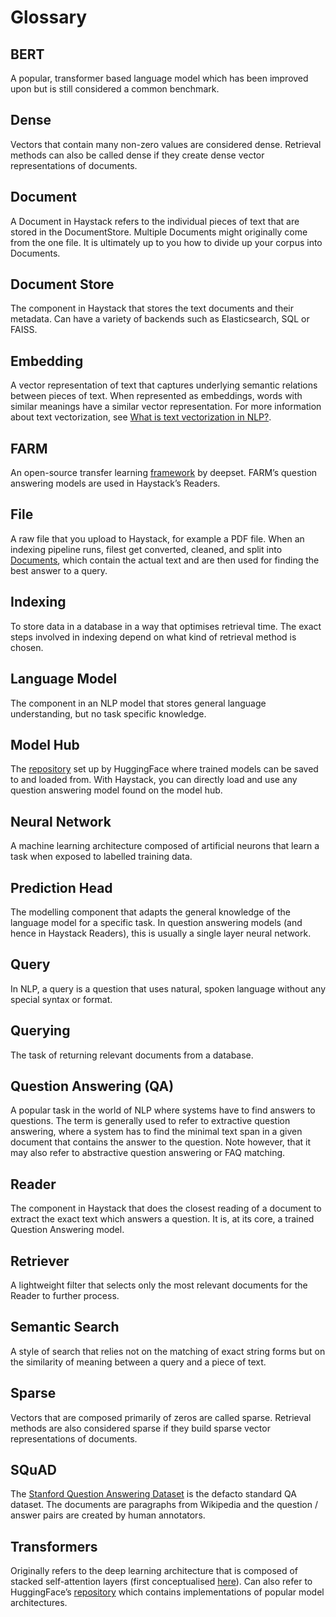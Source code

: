 # Glossary

## BERT
A popular, transformer based language model which has been improved upon but is still considered a common benchmark.

## Dense
Vectors that contain many non-zero values are considered dense.
Retrieval methods can also be called dense if they create dense vector representations of documents.

## Document
A Document in Haystack refers to the individual pieces of text that are stored in the DocumentStore.
Multiple Documents might originally come from the one file.
It is ultimately up to you how to divide up your corpus into Documents.

## Document Store
 The component in Haystack that stores the text documents and their metadata.
Can have a variety of backends such as Elasticsearch, SQL or FAISS.

## Embedding
A vector representation of text that captures underlying semantic relations between pieces of text. When represented as embeddings, words with similar meanings have a similar vector representation. For more information about text vectorization, see [What is text vectorization in NLP?](https://www.deepset.ai/blog/what-is-text-vectorization-in-nlp).

## FARM
An open-source transfer learning [framework](https://github.com/deepset-ai/FARM) by deepset.
FARM’s question answering models are used in Haystack’s Readers.

## File
A raw file that you upload to Haystack, for example a PDF file. When an indexing pipeline runs, filest get converted, cleaned, and split into [Documents](/overview/v1.6.0/glossary#document), which contain the actual text and are then used for finding the best answer to a query.

## Indexing
To store data in a database in a way that optimises retrieval time.
The exact steps involved in indexing depend on what kind of retrieval method is chosen.

## Language Model
The component in an NLP model that stores general language understanding, but no task specific knowledge.

## Model Hub
The [repository](https://huggingface.co/models) set up by HuggingFace where trained models can be saved to and loaded from.
With Haystack, you can directly load and use any question answering model found on the model hub.

## Neural Network
A machine learning architecture composed of artificial neurons that learn a task when exposed to labelled training data.

## Prediction Head
The modelling component that adapts the general knowledge of the language model for a specific task.
In question answering models (and hence in Haystack Readers), this is usually a single layer neural network.

## Query
In NLP, a query is a question that uses natural, spoken language without any special syntax or format. 

## Querying
The task of returning relevant documents from a database.

## Question Answering (QA)
A popular task in the world of NLP where systems have to find answers to questions.
The term is generally used to refer to extractive question answering,
where a system has to find the minimal text span in a given document that contains the answer to the question.
Note however, that it may also refer to abstractive question answering or FAQ matching.

## Reader
The component in Haystack that does the closest reading of a document to extract
the exact text which answers a question.
It is, at its core, a trained Question Answering model.

## Retriever
A lightweight filter that selects only the most relevant documents for the Reader to further process.

## Semantic Search
A style of search that relies not on the matching of exact string forms
but on the similarity of meaning between a query and a piece of text.

## Sparse
Vectors that are composed primarily of zeros are called sparse.
Retrieval methods are also considered sparse if they build sparse vector representations of documents.

## SQuAD
The [Stanford Question Answering Dataset](https://rajpurkar.github.io/SQuAD-explorer/) is the defacto standard QA dataset.
The documents are paragraphs from Wikipedia and the question / answer pairs are created by human annotators.

## Transformers
Originally refers to the deep learning architecture that is composed of stacked self-attention layers
(first conceptualised [here](https://arxiv.org/pdf/1706.03762.pdf)).
Can also refer to HuggingFace’s [repository](https://github.com/huggingface/transformers)
which contains implementations of popular model architectures.